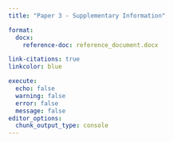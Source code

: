 ```yaml
---
title: "Paper 3 - Supplementary Information"

format:
  docx:
    reference-doc: reference_document.docx

link-citations: true
linkcolor: blue

execute:
  echo: false
  warning: false
  error: false
  message: false
editor_options: 
  chunk_output_type: console
---
```

